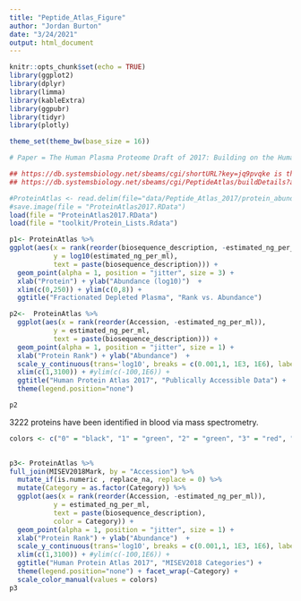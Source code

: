 ```yaml
---
title: "Peptide_Atlas_Figure"
author: "Jordan Burton"
date: "3/24/2021"
output: html_document
---
```


```r
knitr::opts_chunk$set(echo = TRUE)
library(ggplot2)
library(dplyr)
library(limma)
library(kableExtra)
library(ggpubr)
library(tidyr)
library(plotly)

theme_set(theme_bw(base_size = 16))
```

```r
# Paper = The Human Plasma Proteome Draft of 2017: Building on the Human Plasma PeptideAtlas from Mass Spectrometry and Complementary Assays

## https://db.systemsbiology.net/sbeams/cgi/shortURL?key=jq9pvqke is the database
## https://db.systemsbiology.net/sbeams/cgi/PeptideAtlas/buildDetails?atlas_build_id=465# build overview

#ProteinAtlas <- read.delim(file="data/Peptide_Atlas_2017/protein_abundance_MS_2017.txt", stringsAsFactors = FALSE)
#save.image(file = "ProteinAtlas2017.RData")
load(file = "ProteinAtlas2017.RData")
load(file = "toolkit/Protein_Lists.Rdata")
```

```r
p1<- ProteinAtlas %>% 
ggplot(aes(x = rank(reorder(biosequence_description, -estimated_ng_per_ml)), 
           y = log10(estimated_ng_per_ml), 
           text = paste(biosequence_description))) +
  geom_point(alpha = 1, position = "jitter", size = 3) +
  xlab("Protein") + ylab("Abundance (log10)")  +
  xlim(c(0,250)) + ylim(c(0,8)) + 
  ggtitle("Fractionated Depleted Plasma", "Rank vs. Abundance")
```

```r
p2<-  ProteinAtlas %>% 
  ggplot(aes(x = rank(reorder(Accession, -estimated_ng_per_ml)), 
           y = estimated_ng_per_ml, 
           text = paste(biosequence_description))) +
  geom_point(alpha = 1, position = "jitter", size = 1) +
  xlab("Protein Rank") + ylab("Abundance")  +
  scale_y_continuous(trans='log10', breaks = c(0.001,1, 1E3, 1E6), labels = c("ng/L","µg/L","mg/L","g/L")) + #
  xlim(c(1,3100)) + #ylim(c(-100,1E6)) + 
  ggtitle("Human Protein Atlas 2017", "Publically Accessible Data") +
  theme(legend.position="none")

p2
```

3222 proteins have been identified in blood via mass spectrometry.

```r
colors <- c("0" = "black", "1" = "green", "2" = "green", "3" = "red", "4" = "orange", "5" = "green")

  
p3<- ProteinAtlas %>% 
full_join(MISEV2018Mark, by = "Accession") %>%
  mutate_if(is.numeric , replace_na, replace = 0) %>%
  mutate(Category = as.factor(Category)) %>%
  ggplot(aes(x = rank(reorder(Accession, -estimated_ng_per_ml)), 
           y = estimated_ng_per_ml, 
           text = paste(biosequence_description), 
           color = Category)) +
  geom_point(alpha = 1, position = "jitter", size = 1) +
  xlab("Protein Rank") + ylab("Abundance")  +
  scale_y_continuous(trans='log10', breaks = c(0.001,1, 1E3, 1E6), labels = c("ng/L","µg/L","mg/L","g/L")) + #
  xlim(c(1,3100)) + #ylim(c(-100,1E6)) + 
  ggtitle("Human Protein Atlas 2017", "MISEV2018 Categories") +
  theme(legend.position="none") + facet_wrap(~Category) +
  scale_color_manual(values = colors)
p3
```

